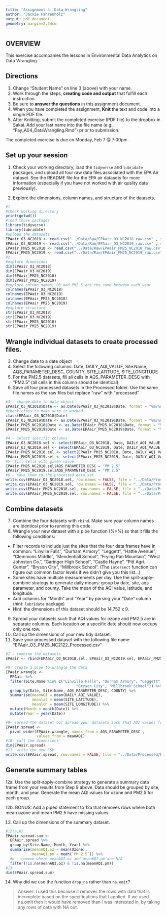 ```yaml
---
title: "Assignment 4: Data Wrangling"
author: "Jackie Fahrenholz"
output: pdf_document
geometry: margin=2.54cm
---
```


## OVERVIEW

This exercise accompanies the lessons in Environmental Data Analytics on Data Wrangling 

## Directions
1. Change "Student Name" on line 3 (above) with your name.
2. Work through the steps, **creating code and output** that fulfill each instruction.
3. Be sure to **answer the questions** in this assignment document.
4. When you have completed the assignment, **Knit** the text and code into a single PDF file.
5. After Knitting, submit the completed exercise (PDF file) to the dropbox in Sakai. Add your last name into the file name (e.g., "Fay_A04_DataWrangling.Rmd") prior to submission.

The completed exercise is due on Monday, Feb 7 @ 7:00pm.

## Set up your session 
1. Check your working directory, load the `tidyverse` and `lubridate` packages, and upload all four raw data files associated with the EPA Air dataset. See the README file for the EPA air datasets for more information (especially if you have not worked with air quality data previously). 

2. Explore the dimensions, column names, and structure of the datasets. 

```r
#1 
#check working directory
print(getwd())
#load those packages
library(tidyverse)
library(lubridate)
#upload the datasets
EPAair_O3_NC2018 <- read.csv("../Data/Raw/EPAair_O3_NC2018_raw.csv" , stringsAsFactors = TRUE)
EPAair_O3_NC2019 <- read.csv("../Data/Raw/EPAair_O3_NC2019_raw.csv" , stringsAsFactors = TRUE)
EPAair_PM25_NC2018 <- read.csv("../Data/Raw/EPAair_PM25_NC2018_raw.csv" , stringsAsFactors = TRUE)
EPAair_PM25_NC2019 <- read.csv("../Data/Raw/EPAair_PM25_NC2019_raw.csv" , stringsAsFactors = TRUE)
#2
#explore dimensions
dim(EPAair_O3_NC2018)
dim(EPAair_O3_NC2019)
dim(EPAair_PM25_NC2018)
dim(EPAair_PM25_NC2019)
#explore column names, O3 and PM2.5 are the same between each year
colnames(EPAair_O3_NC2018)
colnames(EPAair_O3_NC2019) 
colnames(EPAair_PM25_NC2018)
colnames(EPAair_PM25_NC2019)
#explore structure
str(EPAair_O3_NC2018)
str(EPAair_O3_NC2019)
str(EPAair_PM25_NC2018)
str(EPAair_PM25_NC2019)
```

## Wrangle individual datasets to create processed files.
3. Change date to a date object
4. Select the following columns: Date, DAILY_AQI_VALUE, Site.Name, AQS_PARAMETER_DESC, COUNTY, SITE_LATITUDE, SITE_LONGITUDE
5. For the PM2.5 datasets, fill all cells in AQS_PARAMETER_DESC with "PM2.5" (all cells in this column should be identical).
6. Save all four processed datasets in the Processed folder. Use the same file names as the raw files but replace "raw" with "processed".

```r
#3 - change date to date object
EPAair_O3_NC2018$Date <- as.Date(EPAair_O3_NC2018$Date, format = "%m/%d/%Y")
#check class to make sure it worked
class(EPAair_O3_NC2018$Date)
EPAair_O3_NC2019$Date <- as.Date(EPAair_O3_NC2019$Date, format = "%m/%d/%Y")
EPAair_PM25_NC2018$Date <- as.Date(EPAair_PM25_NC2018$Date, format = "%m/%d/%Y")
EPAair_PM25_NC2019$Date <- as.Date(EPAair_PM25_NC2019$Date, format = "%m/%d/%Y")

#4 - select specific columns
EPAair_O3_NC2018.sel <- select(EPAair_O3_NC2018, Date, DAILY_AQI_VALUE, Site.Name, AQS_PARAMETER_DESC, COUNTY, SITE_LATITUDE, SITE_LONGITUDE)
EPAair_O3_NC2019.sel <- select(EPAair_O3_NC2019, Date, DAILY_AQI_VALUE, Site.Name, AQS_PARAMETER_DESC, COUNTY, SITE_LATITUDE, SITE_LONGITUDE)
EPAair_PM25_NC2018.sel <- select(EPAair_PM25_NC2018, Date, DAILY_AQI_VALUE, Site.Name, AQS_PARAMETER_DESC, COUNTY, SITE_LATITUDE, SITE_LONGITUDE)
EPAair_PM25_NC2019.sel <- select(EPAair_PM25_NC2019, Date, DAILY_AQI_VALUE, Site.Name, AQS_PARAMETER_DESC, COUNTY, SITE_LATITUDE, SITE_LONGITUDE)
#5- fill cells with given value
EPAair_PM25_NC2018.sel$AQS_PARAMETER_DESC = "PM 2.5"
EPAair_PM25_NC2019.sel$AQS_PARAMETER_DESC = "PM 2.5"
#6 - save them to the processed data set
write.csv(EPAair_O3_NC2018.sel, row.names = FALSE, file = "../Data/Processed/EPAair_O3_NC2018_Processed.csv")
write.csv(EPAair_O3_NC2019.sel, row.names = FALSE, file = "../Data/Processed/EPAair_O3_NC2019_Processed.csv")
write.csv(EPAair_PM25_NC2018.sel, row.names = FALSE, file = "../Data/Processed/EPAair_PM25_NC2018_Processed.csv")
write.csv(EPAair_PM25_NC2019.sel, row.names = FALSE, file = "../Data/Processed/EPAair_PM25_NC2019_Processed.csv")

```


## Combine datasets
7. Combine the four datasets with `rbind`. Make sure your column names are identical prior to running this code. 
8. Wrangle your new dataset with a pipe function (%>%) so that it fills the following conditions: 

* Filter records to include just the sites that the four data frames have in common: "Linville Falls", "Durham Armory", "Leggett", "Hattie Avenue", "Clemmons Middle", "Mendenhall School", "Frying Pan Mountain", "West Johnston Co.", "Garinger High School", "Castle Hayne", "Pitt Agri. Center", "Bryson City", "Millbrook School". (The `intersect` function can figure out common factor levels if we didn't give you this list...)
* Some sites have multiple measurements per day. Use the split-apply-combine strategy to generate daily means: group by date, site, aqs parameter, and county. Take the mean of the AQI value, latitude, and longitude.
* Add columns for "Month" and "Year" by parsing your "Date" column (hint: `lubridate` package)
* Hint: the dimensions of this dataset should be 14,752 x 9.

9. Spread your datasets such that AQI values for ozone and PM2.5 are in separate columns. Each location on a specific date should now occupy only one row.
10. Call up the dimensions of your new tidy dataset.
11. Save your processed dataset with the following file name: "EPAair_O3_PM25_NC2122_Processed.csv"

```r
#7 - combine the datasets
EPAair <- rbind(EPAair_O3_NC2018.sel, EPAair_O3_NC2019.sel, EPAair_PM25_NC2019.sel, EPAair_PM25_NC2018.sel)

#8- create a pipe to wrangle the data
EPAair.wrangle <-
  EPAair %>%
  filter(Site.Name %in% c("Linville Falls", "Durham Armory", "Leggett", "Hattie Avenue", "Clemmons Middle", "Mendenhall School", "Frying Pan Mountain", "West Johnston Co.", "Garinger High School", "Castle Hayne", "Pitt Agri. Center",
                                "Bryson City", "Millbrook School")) %>%
  group_by(Date, Site.Name, AQS_PARAMETER_DESC, COUNTY) %>%
  summarise(meanAQI = mean(DAILY_AQI_VALUE),
            meanlat = mean(SITE_LATITUDE),
            meanlon = mean(SITE_LONGITUDE)) %>%
  mutate(Month = month(Date)) %>%
  mutate(Year = year(Date))

#9- spread the dataset out Spread your datasets such that AQI values for ozone and PM2.5 are in separate columns. Each location on a specific date should now occupy only one row.
EPAair.spread <-
  pivot_wider(EPAair.wrangle, names_from = AQS_PARAMETER_DESC ,
              values_from = meanAQI)
#10- call the dimensions
dim(EPAair.spread)
#11- write the new CSV
write.csv(EPAair.spread, row.names = FALSE, file = "../Data/Processed/EPAair_O3_PM25_NC2122_Processed.csv")
```


## Generate summary tables
12a. Use the split-apply-combine strategy to generate a summary data frame from your results from Step 9 above. Data should be grouped by site, month, and year. Generate the mean AQI values for ozone and PM2.5 for each group. 

12b. BONUS: Add a piped statement to 12a that removes rows where both mean ozone and mean PM2.5 have missing values. 

13. Call up the dimensions of the summary dataset.


```r
#12(a,b)
EPAair.spread.sum <-
  EPAair.spread %>% 
  group_by(Site.Name, Month, Year) %>% 
  summarise(meanAQI.oz = mean(Ozone),
            meanAQI.pm = mean(`PM 2.5`)) %>% 
  #b - remove where meanAQI.oz and meanAQI.pm are N/A
  filter(!is.na(meanAQI.oz) & !is.na(meanAQI.pm))
#13
dim(EPAair.spread.sum)
```

14. Why did we use the function `drop_na` rather than `na.omit`?

> Answer: I used this because it removes the rows with data that is incomplete
based on the specifications that I applied. If we used na.omit then it would 
have removed than I was interested in, by taking any rows of data with NA out. 
